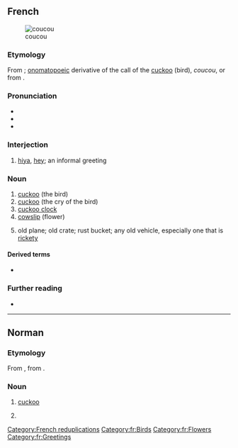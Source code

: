 ==French==
{{wikipedia|lang=fr}}
[[Image:Cuculus canorus.jpg|thumb|coucou]]

===Etymology===
From {{inh|fr|fro|cucu}}; [[onomatopoeic]] derivative of the call of the [[cuckoo]] (bird), ''coucou'', or from {{inh|fr|la|cuculus}}.

===Pronunciation===
* {{fr-IPA}}
* {{audio|Fr-coucou.ogg|Audio|lang=fr}}
* {{rhymes|u|lang=fr}}

===Interjection===
{{fr-intj}}

# {{lb|fr|colloquial}} [[hiya]], [[hey]]; an informal greeting

===Noun===
{{fr-noun|m}}

# [[cuckoo]] (the bird)
# [[cuckoo]] (the cry of the bird)
# [[cuckoo clock]]
# [[cowslip]] (flower)
# {{lb|fr|informal}} old plane; old crate; rust bucket; any old vehicle, especially one that is [[rickety]]

====Derived terms====
* {{l|fr|coucouille}}

===Further reading===
* {{R:TLFi}}

[[Category:French reduplications]]
[[Category:fr:Birds]]
[[Category:fr:Flowers]]
[[Category:fr:Greetings]]

----

==Norman==

===Etymology===
From {{inh|nrf|fro|cucu}}, from {{inh|nrf|la|cucūlus}}.

===Noun===
{{nrf-noun|m}}

# {{lb|nrf|Jersey}} [[cuckoo]]
# {{lb|nrf|Jersey}} {{vern|striped wrasse}}

{{topics|nrf|Cuckoos|Wrasses}}
